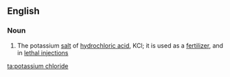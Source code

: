 ==English==

===Noun===
{{wikipedia}}
{{en-noun|sg=[[potassium]] [[chloride]]|-}}

#{{inorganic compound}} The potassium [[salt]] of [[hydrochloric acid]], KCl; it is used as a [[fertilizer]], and in [[lethal injection]]s

[[ta:potassium chloride]]